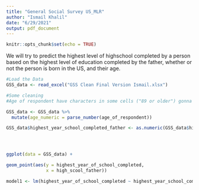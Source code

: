 ```yaml
---
title: "General Social Survey US_MLR"
author: "Ismail Khalil"
date: "6/29/2021"
output: pdf_document
---
```


```r
knitr::opts_chunk$set(echo = TRUE)
```

We will try to predict the highest level of highschool completed by a person based on the highest level of education completed by the father, whether or not the person is born in the US, and their age. 

```r
#Load the Data
GSS_data <- read_excel("GSS Clean Final Version Ismail.xlsx")

#Some cleaning 
#Age of respondent have characters in some cells ("89 or older") gonna get rid of that 

GSS_data <- GSS_data %>% 
  mutate(age_numeric = parse_number(age_of_respondent))

GSS_data$highest_year_school_completed_father <- as.numeric(GSS_data$highest_year_school_completed_father)




ggplot(data = GSS_data) + 

geom_point(aes(y = highest_year_of_school_completed, 
               x = high_scool_father))

```


```r
model1 <- lm(highest_year_of_school_completed ~ highest_year_school_completed_father , data = GSS_data)
```

